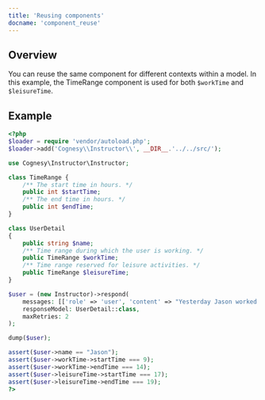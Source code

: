 ---
title: 'Reusing components'
docname: 'component_reuse'
---

## Overview

You can reuse the same component for different contexts within a model. In this
example, the TimeRange component is used for both `$workTime` and `$leisureTime`.

## Example

```php
<?php
$loader = require 'vendor/autoload.php';
$loader->add('Cognesy\\Instructor\\', __DIR__.'../../src/');

use Cognesy\Instructor\Instructor;

class TimeRange {
    /** The start time in hours. */
    public int $startTime;
    /** The end time in hours. */
    public int $endTime;
}

class UserDetail
{
    public string $name;
    /** Time range during which the user is working. */
    public TimeRange $workTime;
    /** Time range reserved for leisure activities. */
    public TimeRange $leisureTime;
}

$user = (new Instructor)->respond(
    messages: [['role' => 'user', 'content' => "Yesterday Jason worked from 9 for 5 hours. Later I watched 2 hour movie which I finished at 19."]],
    responseModel: UserDetail::class,
    maxRetries: 2
);

dump($user);

assert($user->name == "Jason");
assert($user->workTime->startTime === 9);
assert($user->workTime->endTime === 14);
assert($user->leisureTime->startTime === 17);
assert($user->leisureTime->endTime === 19);
?>
```
